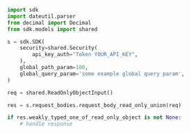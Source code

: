```python showLineNumbers copy filename="Request Body Read Only Union usage example"
import sdk
import dateutil.parser
from decimal import Decimal
from sdk.models import shared

s = sdk.SDK(
    security=shared.Security(
        api_key_auth="Token YOUR_API_KEY",
    ),
    global_path_param=100,
    global_query_param='some example global query param',
)

req = shared.ReadOnlyObjectInput()

res = s.request_bodies.request_body_read_only_union(req)

if res.weakly_typed_one_of_read_only_object is not None:
    # handle response
```
